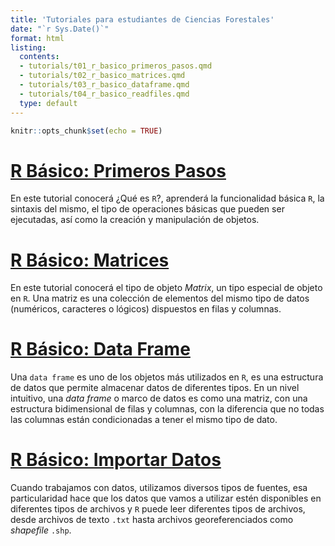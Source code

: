 ---
title: 'Tutoriales para estudiantes de Ciencias Forestales'
date: "`r Sys.Date()`"
format: html
listing:
  contents: 
  - tutorials/t01_r_basico_primeros_pasos.qmd
  - tutorials/t02_r_basico_matrices.qmd
  - tutorials/t03_r_basico_dataframe.qmd
  - tutorials/t04_r_basico_readfiles.qmd
  type: default
---

```{r setup, include=FALSE}
knitr::opts_chunk$set(echo = TRUE)
```
# [**R Básico: Primeros Pasos**](t01_r_basico_primeros_pasos.qmd)

En este tutorial conocerá ¿Qué es `R`?, aprenderá la funcionalidad básica `R`, la sintaxis del mismo, el tipo de operaciones básicas que pueden ser ejecutadas, así como la creación y manipulación de objetos.

# [**R Básico: Matrices**](t02_r_basico_matrices.qmd)

En este tutorial conocerá el tipo de objeto *Matrix*, un tipo especial de objeto en `R`. Una matriz es una colección de elementos del mismo tipo de datos (numéricos, caracteres o lógicos) dispuestos en filas y columnas.

# [**R Básico: Data Frame**](t03_r_basico_dataframe.qmd)

Una `data frame` es uno de los objetos más utilizados en `R`, es una estructura de datos que permite almacenar datos de diferentes tipos. En un nivel intuitivo, una *data frame* o marco de datos es como una matriz, con una estructura bidimensional de filas y columnas, con la diferencia que no todas las columnas están condicionadas a tener el mismo tipo de dato.

# [**R Básico: Importar Datos**](t04_r_basico_readfiles.qmd)

Cuando trabajamos con datos, utilizamos diversos tipos de fuentes, esa particularidad hace que los datos que vamos a utilizar estén disponibles en diferentes tipos de archivos y `R` puede leer diferentes tipos de archivos, desde archivos de texto `.txt` hasta archivos georeferenciados como *shapefile* `.shp`.


